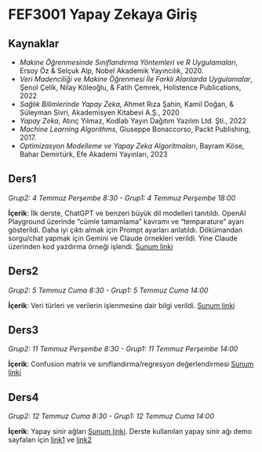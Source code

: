 # FEF3001 Yapay Zekaya Giriş

## Kaynaklar

- *Makine Öğrenmesinde Sınıflandırma Yöntemleri ve R Uygulamaları*, Ersoy Öz & Selçuk Alp, Nobel Akademik Yayıncılık, 2020.
- *Veri Madenciliği ve Makine Öğrenmesi İle Farklı Alanlarda Uygulamalar*, Şenol Çelik, Nilay Köleoğlu, & Fatih Çemrek, Holistence Publications, 2022
- *Sağlık Bilimlerinde Yapay Zeka*, Ahmet Rıza Şahin, Kamil Doğan, & Süleyman Sivri, Akademisyen Kitabevi A.Ş., 2020
- *Yapay Zeka*, Atınç Yılmaz, Kodlab Yayın Dağıtım Yazılım Ltd. Şti., 2022
- *Machine Learning Algorithms*, Giuseppe Bonaccorso, Packt Publishing, 2017.
- *Optimizasyon Modelleme ve Yapay Zeka Algoritmaları*, Bayram Köse, Bahar Demirtürk, Efe Akademi Yayınları, 2023

## Ders1

*Grup2: 4 Temmuz Perşembe 8:30 - Grup1: 4 Temmuz Perşembe 18:00*

**İçerik**: İlk derste, ChatGPT ve benzeri büyük dil modelleri tanıtıldı. OpenAI Playground üzerinde "cümle tamamlama" kavramı ve "temparature" ayarı gösterildi. Daha iyi çıktı almak için Prompt ayarları anlatıldı. Dökümandan sorgu/chat yapmak için Gemini ve Claude örnekleri verildi. Yine Claude üzerinden kod yazdırma örneği işlendi. [Sunum linki](ders1.ipynb)

<!--  Uygulamada kullanılacak dosyalar: [mtcars (Excel)](files/mtcars.xlsx) -->

## Ders2

*Grup2: 5 Temmuz Cuma 8:30 - Grup1: 5 Temmuz Cuma 14:00*

**İçerik**: Veri türleri ve verilerin işlenmesine dair bilgi verildi.  [Sunum linki](ders2.qmd)

## Ders3

*Grup2: 11 Temmuz Perşembe 8:30 - Grup1: 11 Temmuz Perşembe 14:00*

**İçerik**: Confusion matrix ve sınıflandırma/regresyon değerlendirmesi [Sunum linki](ders3.qmd)

## Ders4

*Grup2: 12 Temmuz Cuma 8:30 - Grup1: 12 Temmuz Cuma 14:00*

**İçerik**: Yapay sinir ağları [Sunum linki](files/neural_network.pdf). Derste kullanılan yapay sinir ağı demo sayfaları için [link1](https://ml-playground.com/) ve [link2](https://akarzazi.github.io/neural-network-playground/)



